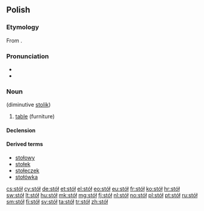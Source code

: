 {{also|stol|STOL|stoł|stôl|śtöł}}
==Polish==

===Etymology===
From {{etyl|sla-pro|pl}} {{term/t|sla-pro|*stolъ}}.

===Pronunciation===
* {{IPA|[stuw]|lang=pl}}
* {{audio|Pl-stół.ogg|audio}}

===Noun===
{{pl-noun|m}} (diminutive [[stolik]])

# [[table]] (furniture)

====Declension====
{{pl-decl-noun-masc-inani|sto|ł|u|stół}}

====Derived terms====
* [[stołowy]]
* [[stołek]]
* [[stołeczek]]
* [[stołówka]]

[[cs:stół]]
[[cy:stół]]
[[de:stół]]
[[et:stół]]
[[el:stół]]
[[eo:stół]]
[[eu:stół]]
[[fr:stół]]
[[ko:stół]]
[[hr:stół]]
[[sw:stół]]
[[lt:stół]]
[[hu:stół]]
[[mk:stół]]
[[mg:stół]]
[[fj:stół]]
[[nl:stół]]
[[no:stół]]
[[pl:stół]]
[[pt:stół]]
[[ru:stół]]
[[sm:stół]]
[[fi:stół]]
[[sv:stół]]
[[ta:stół]]
[[tr:stół]]
[[zh:stół]]